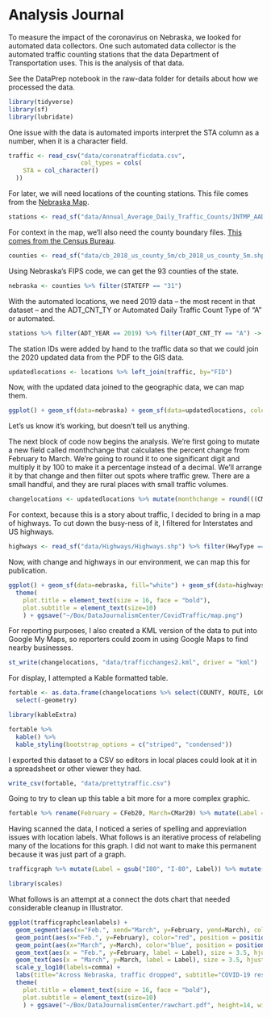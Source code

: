 # Analysis Journal

To measure the impact of the coronavirus on Nebraska, we looked for automated data collectors. One such automated data collector is the automated traffic counting stations that the data Department of Transportation uses. This is the analysis of that data. 

See the DataPrep notebook in the raw-data folder for details about how we processed the data. 

```r
library(tidyverse)
library(sf)
library(lubridate)
```

One issue with the data is automated imports interpret the STA column as a number, when it is a character field. 

```r
traffic <- read_csv("data/coronatrafficdata.csv",
                    col_types = cols(
    STA = col_character()
  )) 
```

For later, we will need locations of the counting stations. This file comes from the [Nebraska Map](http://www.nebraskamap.gov/). 

```r
stations <- read_sf("data/Annual_Average_Daily_Traffic_Counts/INTMP_AADT_GIS_Points_DOT.shp")
```

For context in the map, we'll also need the county boundary files. [This comes from the Census Bureau](https://www.census.gov/geographies/mapping-files/time-series/geo/carto-boundary-file.html). 

```r
counties <- read_sf("data/cb_2018_us_county_5m/cb_2018_us_county_5m.shp")
```

Using Nebraska's FIPS code, we can get the 93 counties of the state. 

```r
nebraska <- counties %>% filter(STATEFP == "31")
```

With the automated locations, we need 2019 data -- the most recent in that dataset -- and the ADT_CNT_TY or Automated Daily Traffic Count Type of "A" or automated.

```r
stations %>% filter(ADT_YEAR == 2019) %>% filter(ADT_CNT_TY == "A") -> locations
```

The station IDs were added by hand to the traffic data so that we could join the 2020 updated data from the PDF to the GIS data. 

```r
updatedlocations <- locations %>% left_join(traffic, by="FID")
```

Now, with the updated data joined to the geographic data, we can map them. 

```r
ggplot() + geom_sf(data=nebraska) + geom_sf(data=updatedlocations, color="red")
```

Let's us know it's working, but doesn't tell us anything.

The next block of code now begins the analysis. We're first going to mutate a new field called monthchange that calculates the percent change from February to March. We're going to round it to one significant digit and multiply it by 100 to make it a percentage instead of a decimal. We'll arrange it by that change and then filter out spots where traffic grew. There are a small handful, and they are rural places with small traffic volumes. 

```r
changelocations <- updatedlocations %>% mutate(monthchange = round(((CMar20-CFeb20)/CFeb20)*100, digits=1)) %>% arrange(monthchange) %>% filter(monthchange < 0)
```

For context, because this is a story about traffic, I decided to bring in a map of highways. To cut down the busy-ness of it, I filtered for Interstates and US highways. 

```r
highways <- read_sf("data/Highways/Highways.shp") %>% filter(HwyType == "I" | HwyType == "US")
```

Now, with change and highways in our environment, we can map this for publication. 

```r
ggplot() + geom_sf(data=nebraska, fill="white") + geom_sf(data=highways, color="grey") + geom_sf(data=changelocations, aes(color=monthchange)) + scale_color_viridis_c(option="plasma", name="Change\nfrom Feb.\nto March") + theme_void() + labs(title="Statewide, traffic dropped sharply after COVID-19 restrictions", subtitle="From urban interstates to rural county roads, automated counters from the state show drops in cars driving by.", caption="Source: Nebraska Department of Transportation | Map by the Nebraska News Service") + 
  theme(
    plot.title = element_text(size = 16, face = "bold"),
    plot.subtitle = element_text(size=10)
    ) + ggsave("~/Box/DataJournalismCenter/CovidTraffic/map.png")
```

For reporting purposes, I also created a KML version of the data to put into Google My Maps, so reporters could zoom in using Google Maps to find nearby businesses. 

```r
st_write(changelocations, "data/trafficchanges2.kml", driver = "kml")
```

For display, I attempted a Kable formatted table. 

```r
fortable <- as.data.frame(changelocations %>% select(COUNTY, ROUTE, LOCATION, CFeb20, CMar20, monthchange)) %>% 
  select(-geometry)
```

```r
library(kableExtra)
```

```r
fortable %>% 
  kable() %>% 
  kable_styling(bootstrap_options = c("striped", "condensed"))
```

I exported this dataset to a CSV so editors in local places could look at it in a spreadsheet or other viewer they had. 

```r
write_csv(fortable, "data/prettytraffic.csv")
```

Going to try to clean up this table a bit more for a more complex graphic. 

```r
fortable %>% rename(February = CFeb20, March=CMar20) %>% mutate(Label = paste(ROUTE, LOCATION, sep=" ")) %>% select(Label, February, March) -> trafficgraph
```

Having scanned the data, I noticed a series of spelling and appreviation issues with location labels. What follows is an iterative process of relabeling many of the locations for this graph. I did not want to make this permanent because it was just part of a graph. 

```r
trafficgraph %>% mutate(Label = gsub("I80", "I-80", Label)) %>% mutate(Label = gsub(" CITY ROUTE", "", Label)) %>% mutate(Label = gsub("\\(", "", Label)) %>% mutate(Label = gsub("\\)", "", Label)) %>% mutate(Label = gsub("I180", "I-180", Label)) %>% mutate(Label = gsub("I680", "I-680", Label)) %>% mutate(Label = gsub("I129", "I-129", Label)) %>% mutate(Label = gsub(" CITY STREETS", "", Label)) %>% mutate(Label = str_to_title(Label, locale = "en")) %>% mutate(Label = gsub("Us6", "US 6", Label)) %>% mutate(Label = gsub("Us34", "US 34", Label)) %>% mutate(Label = gsub("Us75", "US 75", Label)) %>% mutate(Label = gsub("Us77", "US 77", Label)) %>% mutate(Label = gsub("Us20", "US 20", Label)) %>% mutate(Label = gsub("Us275", "US 275", Label)) %>% mutate(Label = gsub("Us281", "US 281", Label)) %>% mutate(Label = gsub("Us30", "US 30", Label)) %>% mutate(Label = gsub("Us81", "US 81", Label)) %>% mutate(Label = gsub("Us83", "US 83", Label)) %>% mutate(Label = gsub("S.e.", "SE", Label)) %>% mutate(Label = gsub(" City Rt", "", Label)) %>% mutate(Label = gsub(" City Street", "", Label)) %>% mutate(Label = gsub("Us26", "US 26", Label)) %>% mutate(Label = gsub("Of", "of", Label)) %>% mutate(Label = gsub("At", "at", Label)) %>% mutate(Label = gsub("Northeast", "NE", Label)) %>% mutate(Label = gsub("North", "N", Label)) %>% mutate(Label = gsub("East", "E", Label)) %>% mutate(Label = gsub("West", "W", Label)) %>% mutate(Label = gsub("South", "S", Label)) -> trafficgraphcleanlabels
```

```r
library(scales)

```

What follows is an attempt at a connect the dots chart that needed considerable cleanup in Illustrator. 

```r
ggplot(trafficgraphcleanlabels) +
  geom_segment(aes(x="Feb.", xend="March", y=February, yend=March), color="grey") +
  geom_point(aes(x="Feb.", y=February), color="red", position = position_nudge(x = 0.02)) + 
  geom_point(aes(x="March", y=March), color="blue", position = position_nudge(x = -0.02)) + 
  geom_text(aes(x = "Feb.", y=February, label = Label), size = 3.5, hjust = 1) +
  geom_text(aes(x = "March", y=March, label = Label), size = 3.5, hjust = 0) +
  scale_y_log10(labels=comma) + 
  labs(title="Across Nebraska, traffic dropped", subtitle="COVID-19 restrictions had an impact on roads", caption="Data: Nebraska Department of Transportation | Graphic by the Nebraska News Service", x="", y="Average traffic per day") + theme_minimal() + 
  theme(
    plot.title = element_text(size = 16, face = "bold"),
    plot.subtitle = element_text(size=10)
    ) + ggsave("~/Box/DataJournalismCenter/rawchart.pdf", height=14, width=7)
```

